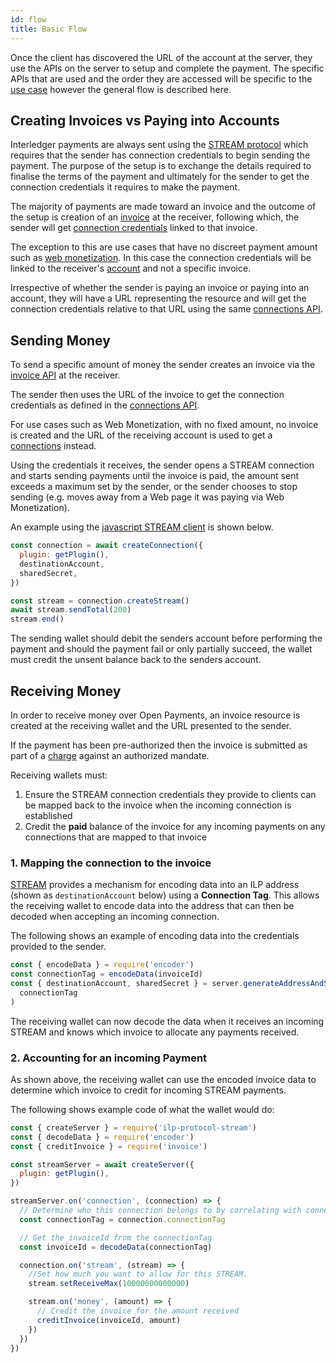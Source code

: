 ```yaml
---
id: flow
title: Basic Flow
---
```



Once the client has discovered the URL of the account at the server, they use
the APIs on the server to setup and complete the payment. The specific APIs that
are used and the order they are accessed will be specific to the
[use case](./p2p) however the general flow is described here.

## Creating Invoices vs Paying into Accounts

Interledger payments are always sent using the
[STREAM protocol](./terminology#stream) which requires that the sender has
connection credentials to begin sending the payment. The purpose of the setup is
to exchange the details required to finalise the terms of the payment and
ultimately for the sender to get the connection credentials it requires to make
the payment.

The majority of payments are made toward an invoice and the outcome of the setup
is creation of an [invoice](./invoices) at the receiver, following which, the
sender will get [connection credentials](./connections) linked to that invoice.

The exception to this are use cases that have no discreet payment amount such as
[web monetization](./web-monetization). In this case the connection credentials
will be linked to the receiver's [account](./accounts) and not a specific
invoice.

Irrespective of whether the sender is paying an invoice or paying into an
account, they will have a URL representing the resource and will get the
connection credentials relative to that URL using the same
[connections API](./connections).

## Sending Money

To send a specific amount of money the sender creates an invoice via the
[invoice API](./invoices) at the receiver.

The sender then uses the URL of the invoice to get the connection credentials as
defined in the [connections API](./connections).

For use cases such as Web Monetization, with no fixed amount, no invoice is
created and the URL of the receiving account is used to get a
[connections](./connections) instead.

Using the credentials it receives, the sender opens a STREAM connection and
starts sending payments until the invoice is paid, the amount sent exceeds a
maximum set by the sender, or the sender chooses to stop sending (e.g. moves
away from a Web page it was paying via Web Monetization).

An example using the
[javascript STREAM client](https://github.com/interledgerjs/ilp-protocol-stream)
is shown below.

```javascript
const connection = await createConnection({
  plugin: getPlugin(),
  destinationAccount,
  sharedSecret,
})

const stream = connection.createStream()
await stream.sendTotal(200)
stream.end()
```

The sending wallet should debit the senders account before performing the
payment and should the payment fail or only partially succeed, the wallet must
credit the unsent balance back to the senders account.

## Receiving Money

In order to receive money over Open Payments, an invoice resource is created at
the receiving wallet and the URL presented to the sender.

If the payment has been pre-authorized then the invoice is submitted as part of
a [charge](./charges) against an authorized mandate.

Receiving wallets must:

1. Ensure the STREAM connection credentials they provide to clients can be
   mapped back to the invoice when the incoming connection is established
2. Credit the **paid** balance of the invoice for any incoming payments on any
   connections that are mapped to that invoice

### 1. Mapping the connection to the invoice

[STREAM](./terminology#stream) provides a mechanism for encoding data into an
ILP address (shown as `destinationAccount` below) using a **Connection Tag**.
This allows the receiving wallet to encode data into the address that can then
be decoded when accepting an incoming connection.

The following shows an example of encoding data into the credentials provided to
the sender.

```javascript
const { encodeData } = require('encoder')
const connectionTag = encodeData(invoiceId)
const { destinationAccount, sharedSecret } = server.generateAddressAndSecret(
  connectionTag
)
```

The receiving wallet can now decode the data when it receives an incoming STREAM
and knows which invoice to allocate any payments received.

### 2. Accounting for an incoming Payment

As shown above, the receiving wallet can use the encoded invoice data to
determine which invoice to credit for incoming STREAM payments.

The following shows example code of what the wallet would do:

```javascript
const { createServer } = require('ilp-protocol-stream')
const { decodeData } = require('encoder')
const { creditInvoice } = require('invoice')

const streamServer = await createServer({
  plugin: getPlugin(),
})

streamServer.on('connection', (connection) => {
  // Determine who this connection belongs to by correlating with connectionTag
  const connectionTag = connection.connectionTag

  // Get the invoiceId from the connectionTag
  const invoiceId = decodeData(connectionTag)

  connection.on('stream', (stream) => {
    //Set how much you want to allow for this STREAM.
    stream.setReceiveMax(10000000000000)

    stream.on('money', (amount) => {
      // Credit the invoice for the amount received
      creditInvoice(invoiceId, amount)
    })
  })
})
```
